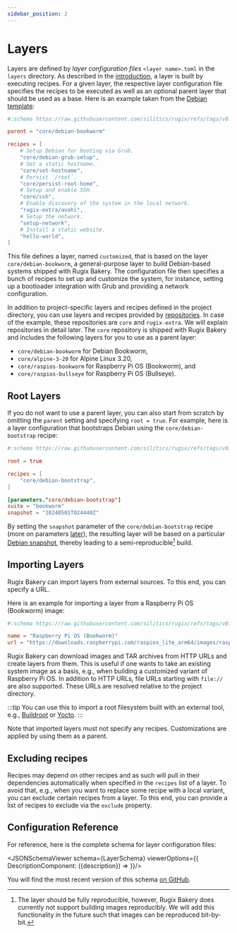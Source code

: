 ```yaml
---
sidebar_position: 2
---
```





# Layers

Layers are defined by _layer configuration files_ `<layer name>.toml` in the `layers` directory. As described in the [introduction](./index.md), a layer is built by executing recipes.  For a given layer, the respective layer configuration file specifies the recipes to be executed as well as an optional parent layer that should be used as a base. Here is an example taken from the [Debian template](https://github.com/silitics/rugix/tree/main/bakery/templates/debian-grub-efi):

```toml title="layers/customized.toml"
#:schema https://raw.githubusercontent.com/silitics/rugix/refs/tags/v0.8.0/schemas/rugix-bakery-layer.schema.json

parent = "core/debian-bookworm"

recipes = [
    # Setup Debian for booting via Grub.
    "core/debian-grub-setup",
    # Set a static hostname.
    "core/set-hostname",
    # Persist `/root`.
    "core/persist-root-home",
    # Setup and enable SSH.
    "core/ssh",
    # Enable discovery of the system in the local network.
    "rugix-extra/avahi",
    # Setup the network.
    "setup-network",
    # Install a static website.
    "hello-world",
]
```

This file defines a layer, named `customized`, that is based on the layer `core/debian-bookworm`, a general-purpose layer to build Debian-based systems shipped with Rugix Bakery. The configuration file then specifies a bunch of recipes to set up and customize the system, for instance, setting up a bootloader integration with Grub and providing a network configuration.

In addition to project-specific layers and recipes defined in the project directory, you can use layers and recipes provided by [repositories](./repositories.mdx). In case of the example, these repositories are `core` and `rugix-extra`. We will explain repositories in detail later. The `core` repository is shipped with Rugix Bakery and includes the following layers for you to use as a parent layer:

- `core/debian-bookworm` for Debian Bookworm,
- `core/alpine-3-20` for Alpine Linux 3.20,
- `core/raspios-bookworm` for Raspberry Pi OS (Bookworm), and
- `core/raspios-bullseye` for Raspberry Pi OS (Bullseye).

## Root Layers

If you do not want to use a parent layer, you can also start from scratch by omitting the `parent` setting and specifying `root = true`. For example, here is a layer configuration that bootstraps Debian using the `core/debian-bootstrap` recipe:

```toml title="reproducible-debian.toml"
#:schema https://raw.githubusercontent.com/silitics/rugix/refs/tags/v0.8.0/schemas/rugix-bakery-layer.schema.json

root = true

recipes = [
    "core/debian-bootstrap",
]

[parameters."core/debian-bootstrap"]
suite = "bookworm"
snapshot = "20240501T024440Z"
```

By setting the `snapshot` parameter of the `core/debian-bootstrap` recipe (more on parameters [later](./recipes.mdx)), the resulting layer will be based on a particular [Debian snapshot](https://snapshot.debian.org/), thereby leading to a semi-reproducible[^1] build.


## Importing Layers

Rugix Bakery can import layers from external sources. To this end, you can specify a URL.

Here is an example for importing a layer from a Raspberry Pi OS (Bookworm) image:

```toml title="raspios-bookworm.toml"
#:schema https://raw.githubusercontent.com/silitics/rugix/refs/tags/v0.8.0/schemas/rugix-bakery-layer.schema.json

name = "Raspberry Pi OS (Bookworm)"
url = "https://downloads.raspberrypi.com/raspios_lite_arm64/images/raspios_lite_arm64-2024-03-15/2024-03-15-raspios-bookworm-arm64-lite.img.xz"
```

Rugix Bakery can download images and TAR archives from HTTP URLs and create layers from them. This is useful if one wants to take an existing system image as a basis, e.g., when building a customized variant of Raspberry Pi OS. In addition to HTTP URLs, file URLs starting with `file://` are also supported. These URLs are resolved relative to the project directory.

:::tip
You can use this to import a root filesystem built with an external tool, e.g., [Buildroot](https://buildroot.org/) or [Yocto](https://www.yoctoproject.org/).
:::

Note that imported layers must not specify any recipes. Customizations are applied by using them as a parent.


## Excluding recipes

Recipes may depend on other recipes and as such will pull in their dependencies automatically when specified in the `recipes` list of a layer. To avoid that, e.g., when you want to replace some recipe with a local variant, you can exclude certain recipes from a layer. To this end, you can provide a list of recipes to exclude via the `exclude` property.


## Configuration Reference

For reference, here is the complete schema for layer configuration files:

<JSONSchemaViewer schema={LayerSchema} viewerOptions={{
    DescriptionComponent: ({description}) => <ReactMarkdown children={description} />
}}/>

You will find the most recent version of this schema [on GitHub](https://github.com/silitics/rugix/blob/main/schemas/rugix-bakery-layer.schema.json).


[^1]: The layer should be fully reproducible, however, Rugix Bakery does currently not support building images reproducibly. We will add this functionality in the future such that images can be reproduced bit-by-bit.